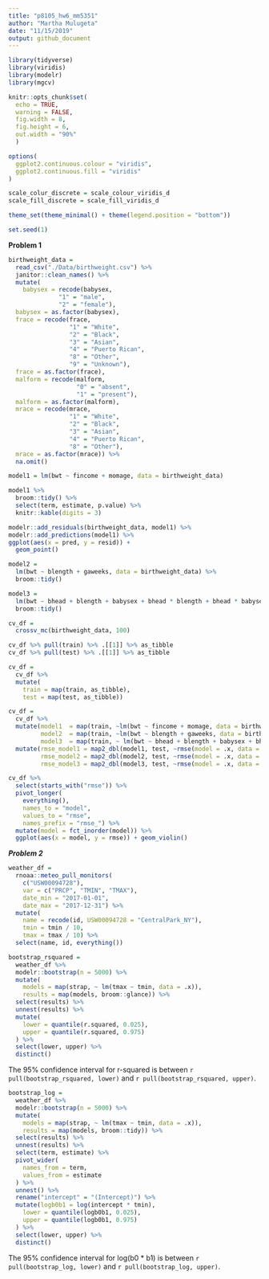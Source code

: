 ```yaml
---
title: "p8105_hw6_mm5351"
author: "Martha Mulugeta"
date: "11/15/2019"
output: github_document
---
```


```r
library(tidyverse)
library(viridis)
library(modelr)
library(mgcv)

knitr::opts_chunk$set(
  echo = TRUE,
  warning = FALSE,
  fig.width = 8,
  fig.height = 6,
  out.width = "90%"
  )

options(
  ggplot2.continuous.colour = "viridis",
  ggplot2.continuous.fill = "viridis"
)

scale_colur_discrete = scale_colour_viridis_d
scale_fill_discrete = scale_fill_viridis_d

theme_set(theme_minimal() + theme(legend.position = "bottom"))

set.seed(1)
```

**Problem 1**
```r
birthweight_data = 
  read_csv("./Data/birthweight.csv") %>% 
  janitor::clean_names() %>% 
  mutate(
    babysex = recode(babysex, 
              "1" = "male", 
              "2" = "female"),
  babysex = as.factor(babysex),
  frace = recode(frace,
                 "1" = "White",
                 "2" = "Black",
                 "3" = "Asian",
                 "4" = "Puerto Rican",
                 "8" = "Other",
                 "9" = "Unknown"),
  frace = as.factor(frace),
  malform = recode(malform,
                   "0" = "absent",
                   "1" = "present"),
  malform = as.factor(malform),
  mrace = recode(mrace,
                 "1" = "White",
                 "2" = "Black",
                 "3" = "Asian",
                 "4" = "Puerto Rican",
                 "8" = "Other"),
  mrace = as.factor(mrace)) %>% 
  na.omit()
```

```r
model1 = lm(bwt ~ fincome + momage, data = birthweight_data) 

model1 %>% 
  broom::tidy() %>% 
  select(term, estimate, p.value) %>% 
  knitr::kable(digits = 3)

modelr::add_residuals(birthweight_data, model1) %>% 
modelr::add_predictions(model1) %>% 
ggplot(aes(x = pred, y = resid)) +
  geom_point()

```

```r
model2 = 
  lm(bwt ~ blength + gaweeks, data = birthweight_data) %>% 
  broom::tidy()

model3 = 
  lm(bwt ~ bhead + blength + babysex + bhead * blength + bhead * babysex + blength * babysex + bhead * blength * babysex, data = birthweight_data) %>% 
  broom::tidy()
```

```r
cv_df = 
  crossv_mc(birthweight_data, 100)

cv_df %>% pull(train) %>% .[[1]] %>% as_tibble
cv_df %>% pull(test) %>% .[[1]] %>% as_tibble

cv_df =
  cv_df %>% 
  mutate(
    train = map(train, as_tibble),
    test = map(test, as_tibble))

cv_df = 
  cv_df %>% 
  mutate(model1  = map(train, ~lm(bwt ~ fincome + momage, data = birthweight_data)),
         model2  = map(train, ~lm(bwt ~ blength + gaweeks, data = birthweight_data)),
         model3  = map(train, ~ lm(bwt ~ bhead + blength + babysex + bhead * blength + bhead * babysex + blength * babysex + bhead * blength * babysex, data = birthweight_data))) %>% 
  mutate(rmse_model1 = map2_dbl(model1, test, ~rmse(model = .x, data = .y)),
         rmse_model2 = map2_dbl(model2, test, ~rmse(model = .x, data = .y)),
         rmse_model3 = map2_dbl(model3, test, ~rmse(model = .x, data = .y)))
```

```r
cv_df %>% 
  select(starts_with("rmse")) %>% 
  pivot_longer(
    everything(),
    names_to = "model", 
    values_to = "rmse",
    names_prefix = "rmse_") %>% 
  mutate(model = fct_inorder(model)) %>% 
  ggplot(aes(x = model, y = rmse)) + geom_violin()
```

***Problem 2***
```r
weather_df = 
  rnoaa::meteo_pull_monitors(
    c("USW00094728"),
    var = c("PRCP", "TMIN", "TMAX"), 
    date_min = "2017-01-01",
    date_max = "2017-12-31") %>%
  mutate(
    name = recode(id, USW00094728 = "CentralPark_NY"),
    tmin = tmin / 10,
    tmax = tmax / 10) %>%
  select(name, id, everything())
```

```r
bootstrap_rsquared = 
  weather_df %>%
  modelr::bootstrap(n = 5000) %>%
  mutate(
    models = map(strap, ~ lm(tmax ~ tmin, data = .x)),
    results = map(models, broom::glance)) %>% 
  select(results) %>% 
  unnest(results) %>% 
  mutate(
    lower = quantile(r.squared, 0.025),
    upper = quantile(r.squared, 0.975)
  ) %>% 
  select(lower, upper) %>% 
  distinct()
```

The 95% confidence interval for r-squared is between `r pull(bootstrap_rsquared, lower)` and `r pull(bootstrap_rsquared, upper)`.

```r
bootstrap_log = 
  weather_df %>%
  modelr::bootstrap(n = 5000) %>%
  mutate(
    models = map(strap, ~ lm(tmax ~ tmin, data = .x)),
    results = map(models, broom::tidy)) %>% 
  select(results) %>% 
  unnest(results) %>%
  select(term, estimate) %>% 
  pivot_wider(
    names_from = term,
    values_from = estimate
  ) %>% 
  unnest() %>% 
  rename("intercept" = "(Intercept)") %>% 
  mutate(logb0b1 = log(intercept * tmin),
    lower = quantile(logb0b1, 0.025),
    upper = quantile(logb0b1, 0.975)
  ) %>% 
  select(lower, upper) %>% 
  distinct()
```

The 95% confidence interval for log(b0 * b1) is between `r pull(bootstrap_log, lower)` and `r pull(bootstrap_log, upper)`.


